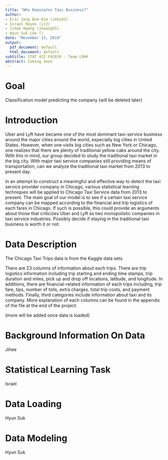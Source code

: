 ```yaml
---
title: "Who Dominates Taxi Business?"
author:
- Eric Jong Bum Kim (jekim3)
- Israel Reyes (ir2)
- Jihee Hwang (jhwang55)
- Hyun Suk Lee ()
date: "November 15, 2019"
output:
  pdf_document: default
  html_document: default
subtitle: STAT 432 FA2019 - Team LRHK
abstract: Coming Soon
---
```


\newpage 

# Goal

Classification model predicting the company (will be deleted later)

# Introduction

Uber and Lyft have became one of the most dominant taxi-service business around the major cities around the world, especially big cities in United States. However, when one visits big cities such as New York or Chicago, one realizes that there are plenty of traditional yellow cabs around the city. With this in mind, our group decided to study the traditional taxi market in the big city. With major taxi service companies still providing means of transportation, can we analyze the traditional taxi market from 2013 to present day. 

In an attempt to construct a meaningful and effective way to detect the taxi service provider company in Chicago, various statistical learning techniques will be applied to Chicago Taxi Service data from 2013 to present. The main goal of our model is to see if a certain taxi service company can be mapped according to the financial and trip logistics of each fares in Chicago. If such is possible, this could provide an arguments about those that criticizes Uber and Lyft as two monopolistic companies in taxi service industries. Possibly decide if staying in the traditional taxi business is worth it or not. 

# Data Description

The Chicago Taxi Trips data is from the Kaggle data sets. 

There are 23 columns of information about each trips. There are trip logistics information including trip starting and ending time stamps, trip duration and miles, pick up and drop off locations, latitude, and longitude. In additions, there are financial-related information of each trips including, trip fare, tips, number of tolls, extra charges, total trip costs, and payment methods. Finally, third categories include information about taxi and its company. More explanation of each columns can be found in the appendix of the file at the end of the project. 

(more will be added once data is loaded)

# Background Information On Data 

Jihee

# Statistical Learning Task

Israel 

# Data Loading

Hyun Suk

# Data Modeling 

Hyun Suk

